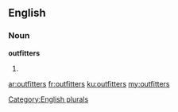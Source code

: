 ==English==

===Noun===
'''outfitters'''

# {{plural of|[[outfitter]]}}

[[Category:English plurals]]

[[ar:outfitters]]
[[fr:outfitters]]
[[ku:outfitters]]
[[my:outfitters]]